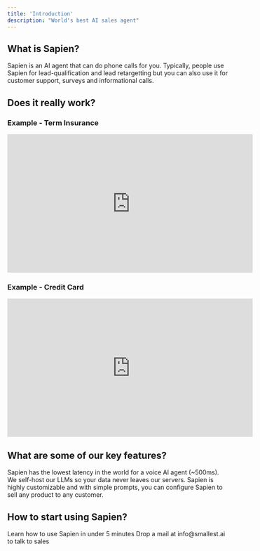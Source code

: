 ```yaml
---
title: 'Introduction'
description: "World's best AI sales agent"
---
```


## What is Sapien?

Sapien is an AI agent that can do phone calls for you. Typically, people use Sapien for lead-qualification
and lead retargetting but you can also use it for customer support, surveys and informational calls.

## Does it really work?

### Example - Term Insurance
<iframe
  width="560"
  height="315"
  src="https://www.youtube.com/embed/h0a1e5mlz5g"
  title="Demo - Sapien AI BOT Sells Term Insurance"
  frameborder="0"
  allow="accelerometer; autoplay; clipboard-write; encrypted-media; gyroscope; picture-in-picture"
  allowfullscreen
></iframe>

### Example - Credit Card
<iframe
  width="560"
  height="315"
  src="https://www.youtube.com/embed/DWYvqwimTyY"
  title="Demo - Sapien AI BOT Sells Credit Card"
  frameborder="0"
  allow="accelerometer; autoplay; clipboard-write; encrypted-media; gyroscope; picture-in-picture"
  allowfullscreen
></iframe>

## What are some of our key features?

Sapien has the lowest latency in the world for a voice AI agent (~500ms). We self-host our LLMs so your data never leaves our servers.
Sapien is highly customizable and with simple prompts, you can configure Sapien to sell any product to any customer.


## How to start using Sapien?

<CardGroup cols={2}>
  <Card
    title="Quickstart"
    icon="bolt"
    href="/quickstart"
  >
    Learn how to use Sapien in under 5 minutes
  </Card>
  <Card
    title="Talk to Us"
    icon="headset"
    href="mailto:info@smallest.ai"
  >
    Drop a mail at info@smallest.ai to talk to sales
  </Card>
</CardGroup>